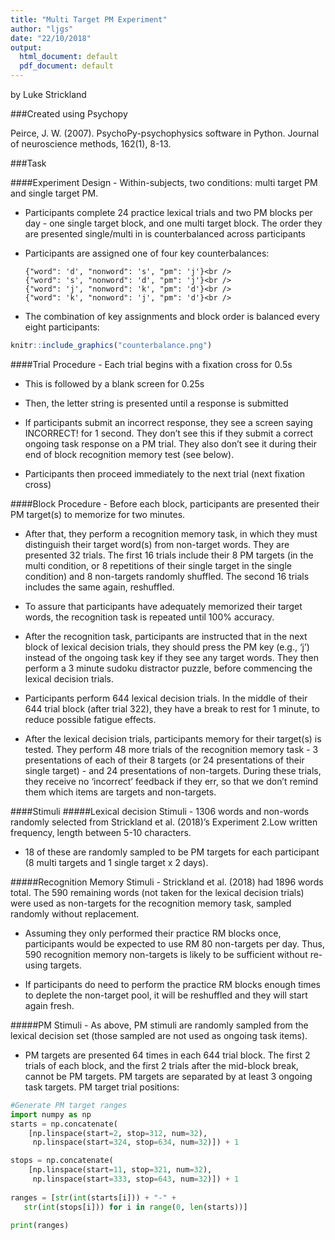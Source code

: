 ```yaml
---
title: "Multi Target PM Experiment"
author: "ljgs"
date: "22/10/2018"
output:
  html_document: default
  pdf_document: default
---
```

by Luke Strickland

###Created using Psychopy

Peirce, J. W. (2007). PsychoPy-psychophysics software in Python. Journal of neuroscience methods, 162(1), 8-13.

###Task

####Experiment Design
- Within-subjects, two conditions: multi target PM and single target PM.<br />

- Participants complete 24 practice lexical trials and two PM blocks per day - one single target block, and one multi target block. The order they are presented single/multi in is counterbalanced across participants<br />

- Participants are assigned one of four key counterbalances: <br />

      {"word": 'd', "nonword": 's', "pm": 'j'}<br />
      {"word": 's', "nonword": 'd', "pm": 'j'}<br />
      {"word": 'j', "nonword": 'k', "pm": 'd'}<br />
      {"word": 'k', "nonword": 'j', "pm": 'd'}<br />

- The combination of key assignments and block order is balanced every eight participants:

```r

knitr::include_graphics("counterbalance.png")


```

####Trial Procedure
- Each trial begins with a fixation cross for 0.5s <br />

- This is followed by a blank screen for 0.25s <br />

- Then, the letter string is presented until a response is submitted<br />

- If participants submit an incorrect response, they see a screen saying INCORRECT! for 1 second. They don't see this if they submit a correct ongoing task response on a PM trial. They also don't see it during their end of block recognition memory test (see below). <br />

- Participants then proceed immediately to the next trial (next fixation cross)<br />

####Block Procedure
- Before each block, participants are presented their PM target(s) to memorize for two minutes.<br />

- After that, they perform a recognition memory task, in which they must distinguish their target word(s) from non-target words. They are presented 32 trials. The first 16 trials include their 8 PM targets (in the multi condition, or 8 repetitions of their single target in the single condition) and 8 non-targets randomly shuffled. The second 16 trials includes the same again, reshuffled. <br />

- To assure that participants have adequately memorized their target words, the recognition task is repeated until 100% accuracy. <br /> 

- After the recognition task, participants are instructed that in the next block of lexical decision trials, they should press the PM key (e.g., 'j') instead of the ongoing task key if they see any target words. They then perform a 3 minute sudoku distractor puzzle, before commencing the lexical decision trials. <br />

- Participants perform 644 lexical decision trials. In the middle of their 644 trial block (after trial 322), they have a break to rest for 1 minute, to reduce possible fatigue effects. <br />

- After the lexical decision trials, participants memory for their target(s) is tested. They perform 48 more trials of the recognition memory task - 3 presentations of each of their 8 targets (or 24 presentations of their single target) - and 24 presentations of non-targets. During these trials, they receive no 'incorrect' feedback if they err, so that we don't remind them which items are targets and non-targets. <br />

####Stimuli
#####Lexical decision Stimuli
- 1306 words and non-words randomly selected from Strickland et al. (2018)'s Experiment 2.Low written frequency, length between 5-10 characters. <br /> 

- 18 of these are randomly sampled to be PM targets for each participant (8 multi targets and 1 single target x 2 days). <br /> 

#####Recognition Memory Stimuli
- Strickland et al. (2018) had 1896 words total. The 590 remaining words (not taken for the lexical decision trials) were used as non-targets for the recognition memory task, sampled randomly without replacement. <br />

- Assuming they only performed their practice RM blocks once, participants would be expected to use RM 80 non-targets per day. Thus, 590 recognition memory non-targets is likely to be sufficient without re-using targets. <br />

- If participants do need to perform the practice RM blocks enough times to deplete the non-target pool, it will be reshuffled and they will start again fresh. <br />

#####PM Stimuli
- As above, PM stimuli are randomly sampled from the lexical decision set (those sampled are not used as ongoing task items). <br />

- PM targets are presented 64 times in each 644 trial block. The first 2 trials of each block, and the first 2 trials after the mid-block break, cannot be PM targets. PM targets are separated by at least 3 ongoing task targets. PM target trial positions:

```python
#Generate PM target ranges
import numpy as np
starts = np.concatenate(
    [np.linspace(start=2, stop=312, num=32),
     np.linspace(start=324, stop=634, num=32)]) + 1

stops = np.concatenate(
    [np.linspace(start=11, stop=321, num=32),
     np.linspace(start=333, stop=643, num=32)]) + 1
     
ranges = [str(int(starts[i])) + "-" + 
   str(int(stops[i])) for i in range(0, len(starts))]
  
print(ranges)
```




